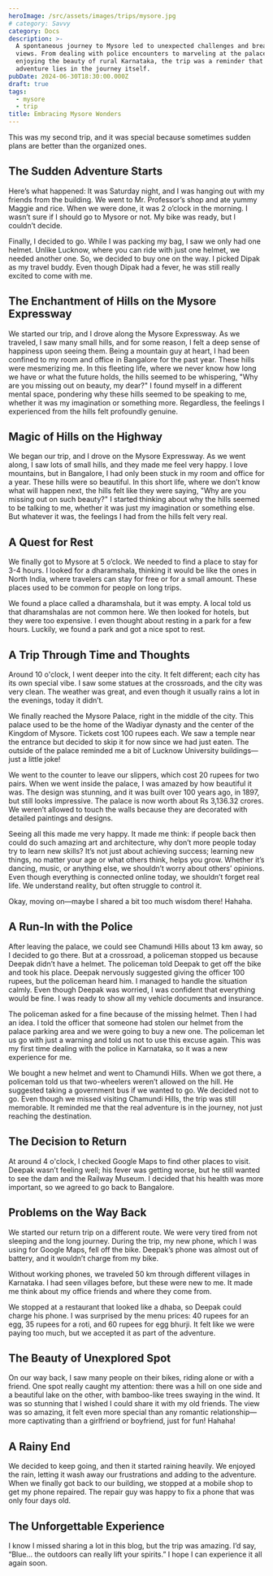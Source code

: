 ```yaml
---
heroImage: /src/assets/images/trips/mysore.jpg
# category: Savvy
category: Docs
description: >-
  A spontaneous journey to Mysore led to unexpected challenges and breathtaking
  views. From dealing with police encounters to marveling at the palace and
  enjoying the beauty of rural Karnataka, the trip was a reminder that the real
  adventure lies in the journey itself.
pubDate: 2024-06-30T18:30:00.000Z
draft: true
tags:
  - mysore
  - trip
title: Embracing Mysore Wonders
---
```


This was my second trip, and it was special because sometimes sudden plans are better than the organized ones.

## The Sudden Adventure Starts

Here’s what happened: It was Saturday night, and I was hanging out with my friends from the building. We went to Mr. Professor’s shop and ate yummy Maggie and rice. When we were done, it was 2 o’clock in the morning. I wasn’t sure if I should go to Mysore or not. My bike was ready, but I couldn’t decide.

Finally, I decided to go. While I was packing my bag, I saw we only had one helmet. Unlike Lucknow, where you can ride with just one helmet, we needed another one. So, we decided to buy one on the way. I picked Dipak as my travel buddy. Even though Dipak had a fever, he was still really excited to come with me.

## The Enchantment of Hills on the Mysore Expressway

We started our trip, and I drove along the Mysore Expressway. As we traveled, I saw many small hills, and for some reason, I felt a deep sense of happiness upon seeing them. Being a mountain guy at heart, I had been confined to my room and office in Bangalore for the past year. These hills were mesmerizing me. In this fleeting life, where we never know how long we have or what the future holds, the hills seemed to be whispering, "Why are you missing out on beauty, my dear?" I found myself in a different mental space, pondering why these hills seemed to be speaking to me, whether it was my imagination or something more. Regardless, the feelings I experienced from the hills felt profoundly genuine.

## Magic of Hills on the Highway

We began our trip, and I drove on the Mysore Expressway. As we went along, I saw lots of small hills, and they made me feel very happy. I love mountains, but in Bangalore, I had only been stuck in my room and office for a year. These hills were so beautiful. In this short life, where we don’t know what will happen next, the hills felt like they were saying, "Why are you missing out on such beauty?" I started thinking about why the hills seemed to be talking to me, whether it was just my imagination or something else. But whatever it was, the feelings I had from the hills felt very real.

## A Quest for Rest

We finally got to Mysore at 5 o’clock. We needed to find a place to stay for 3-4 hours. I looked for a dharamshala, thinking it would be like the ones in North India, where travelers can stay for free or for a small amount. These places used to be common for people on long trips.

We found a place called a dharamshala, but it was empty. A local told us that dharamshalas are not common here. We then looked for hotels, but they were too expensive. I even thought about resting in a park for a few hours. Luckily, we found a park and got a nice spot to rest.

## A Trip Through Time and Thoughts

Around 10 o'clock, I went deeper into the city. It felt different; each city has its own special vibe. I saw some statues at the crossroads, and the city was very clean. The weather was great, and even though it usually rains a lot in the evenings, today it didn’t.

We finally reached the Mysore Palace, right in the middle of the city. This palace used to be the home of the Wadiyar dynasty and the center of the Kingdom of Mysore. Tickets cost 100 rupees each. We saw a temple near the entrance but decided to skip it for now since we had just eaten. The outside of the palace reminded me a bit of Lucknow University buildings—just a little joke!

We went to the counter to leave our slippers, which cost 20 rupees for two pairs. When we went inside the palace, I was amazed by how beautiful it was. The design was stunning, and it was built over 100 years ago, in 1897, but still looks impressive. The palace is now worth about Rs 3,136.32 crores. We weren’t allowed to touch the walls because they are decorated with detailed paintings and designs.

Seeing all this made me very happy. It made me think: if people back then could do such amazing art and architecture, why don’t more people today try to learn new skills? It’s not just about achieving success; learning new things, no matter your age or what others think, helps you grow. Whether it’s dancing, music, or anything else, we shouldn’t worry about others’ opinions. Even though everything is connected online today, we shouldn’t forget real life. We understand reality, but often struggle to control it.

Okay, moving on—maybe I shared a bit too much wisdom there! Hahaha.

## A Run-In with the Police

After leaving the palace, we could see Chamundi Hills about 13 km away, so I decided to go there. But at a crossroad, a policeman stopped us because Deepak didn’t have a helmet. The policeman told Deepak to get off the bike and took his place. Deepak nervously suggested giving the officer 100 rupees, but the policeman heard him. I managed to handle the situation calmly. Even though Deepak was worried, I was confident that everything would be fine. I was ready to show all my vehicle documents and insurance.

The policeman asked for a fine because of the missing helmet. Then I had an idea. I told the officer that someone had stolen our helmet from the palace parking area and we were going to buy a new one. The policeman let us go with just a warning and told us not to use this excuse again. This was my first time dealing with the police in Karnataka, so it was a new experience for me.

We bought a new helmet and went to Chamundi Hills. When we got there, a policeman told us that two-wheelers weren’t allowed on the hill. He suggested taking a government bus if we wanted to go. We decided not to go. Even though we missed visiting Chamundi Hills, the trip was still memorable. It reminded me that the real adventure is in the journey, not just reaching the destination.

## The Decision to Return

At around 4 o'clock, I checked Google Maps to find other places to visit. Deepak wasn’t feeling well; his fever was getting worse, but he still wanted to see the dam and the Railway Museum. I decided that his health was more important, so we agreed to go back to Bangalore.

## Problems on the Way Back

We started our return trip on a different route. We were very tired from not sleeping and the long journey. During the trip, my new phone, which I was using for Google Maps, fell off the bike. Deepak’s phone was almost out of battery, and it wouldn’t charge from my bike.

Without working phones, we traveled 50 km through different villages in Karnataka. I had seen villages before, but these were new to me. It made me think about my office friends and where they come from.

We stopped at a restaurant that looked like a dhaba, so Deepak could charge his phone. I was surprised by the menu prices: 40 rupees for an egg, 35 rupees for a roti, and 60 rupees for egg bhurji. It felt like we were paying too much, but we accepted it as part of the adventure.

## The Beauty of Unexplored Spot

On our way back, I saw many people on their bikes, riding alone or with a friend. One spot really caught my attention: there was a hill on one side and a beautiful lake on the other, with bamboo-like trees swaying in the wind. It was so stunning that I wished I could share it with my old friends. The view was so amazing, it felt even more special than any romantic relationship—more captivating than a girlfriend or boyfriend, just for fun! Hahaha!

## A Rainy End

We decided to keep going, and then it started raining heavily. We enjoyed the rain, letting it wash away our frustrations and adding to the adventure. When we finally got back to our building, we stopped at a mobile shop to get my phone repaired. The repair guy was happy to fix a phone that was only four days old.

## The Unforgettable Experience

I know I missed sharing a lot in this blog, but the trip was amazing. I’d say, “Blue... the outdoors can really lift your spirits.” I hope I can experience it all again soon.
